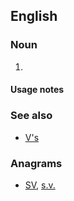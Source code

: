 {{also|vs|VS|Vs|vs.|v.s.|V's}}

==English==

===Noun===
{{head|en|noun plural form}}

# {{plural of|v|lang=en}}

====Usage notes====
{{U:en:plurals of letters}}

===See also===
* [[V's]]

===Anagrams===
* [[SV#English|SV]], [[s.v.#English|s.v.]]